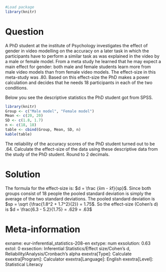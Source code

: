 ```{r, echo = FALSE, results = "hide"}
#Load package
library(knitr)
```


Question
========
A PhD student at the institute of Psychology investigates the effect of gender in video modelling on the accuracy on a later task in which the participants have to perform a similar task as was explained in the video by a male or female model. From a meta study he learned that he may expect a main effect for gender: both male and female students learn more from male video models than from female video models. The effect-size in this meta-study was .80. Based on this effect-size the PhD makes a power calculation and decides that he needs 18 participants in each of the two conditions. 

Below you see the descriptive statistics the PhD student got from SPSS.

```{r, echo=FALSE}
library(knitr)
Group <- c("Male model", "Female model")
Mean <- c(20, 20)
SD <- c(1.8, 1.7)
n <- c(18, 18)
table <- cbind(Group, Mean, SD, n)
kable(table)
```

The reliability of the accuracy scores of the PhD student turned out to be .64.
Calculate the effect-size of the data using these descriptive data from the study of the PhD student. Round to 2 decimals.


Solution
========
The formula for the effect-size is: $d = \frac {x̄m - x̄f}{sp}$. Since both groups consist of 18 people the pooled standard deviation is simply the 
average of the two standard deviations. The pooled standard deviation is $sp = \sqrt {\frac{1.8^2 + 1.7^2}{2}} = 1.75$.
So the effect-size (Cohen's d) is $d = \frac{6.3 - 5.2}{1.75} = .629 = .63$


Meta-information
================
exname: eur-inferential_statistics-208-en
extype: num
exsolution: 0.63
extol: 0
exsection: Inferential Statistics/Effect size/Cohen's d, Reliability/Analysis/Cronbach's alpha
exextra[Type]: Calculate
exextra[Program]: Calculator
exextra[Language]: English
exextra[Level]: Statistical Literacy